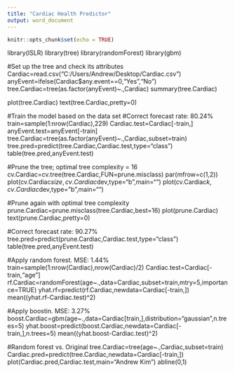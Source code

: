 ```yaml
---
title: "Cardiac Health Predictor"
output: word_document
---
```


```r
knitr::opts_chunk$set(echo = TRUE)
```
library(ISLR)
library(tree)
library(randomForest)
library(gbm)

#Set up the tree and check its attributes
Cardiac=read.csv("C:/Users/Andrew/Desktop/Cardiac.csv")
anyEvent=ifelse(Cardiac$any.event==0,"Yes","No")
tree.Cardiac=tree(as.factor(anyEvent)~.,Cardiac)
summary(tree.Cardiac)

plot(tree.Cardiac)
text(tree.Cardiac,pretty=0)

#Train the model based on the data set
#Correct forecast rate: 80.24%
train=sample(1:nrow(Cardiac),229)
Cardiac.test=Cardiac[-train,]
anyEvent.test=anyEvent[-train]
tree.Cardiac=tree(as.factor(anyEvent)~.,Cardiac,subset=train)
tree.pred=predict(tree.Cardiac,Cardiac.test,type="class")
table(tree.pred,anyEvent.test)

#Prune the tree; optimal tree complexity = 16
cv.Cardiac=cv.tree(tree.Cardiac,FUN=prune.misclass)
par(mfrow=c(1,2))
plot(cv.Cardiac$size,cv.Cardiac$dev,type="b",main="")
plot(cv.Cardiac$k,cv.Cardiac$dev,type="b",main="")

#Prune again with optimal tree complexity
prune.Cardiac=prune.misclass(tree.Cardiac,best=16)
plot(prune.Cardiac)
text(prune.Cardiac,pretty=0)

#Correct forecast rate: 90.27%
tree.pred=predict(prune.Cardiac,Cardiac.test,type="class")
table(tree.pred,anyEvent.test)

#Apply random forest. MSE: 1.44%
train=sample(1:nrow(Cardiac),nrow(Cardiac)/2)
Cardiac.test=Cardiac[-train,"age"]
rf.Cardiac=randomForest(age~.,data=Cardiac,subset=train,mtry=5,importance=TRUE)
yhat.rf=predict(rf.Cardiac,newdata=Cardiac[-train,])
mean((yhat.rf-Cardiac.test)^2)

#Apply boostin. MSE: 3.27%
boost.Cardiac=gbm(age~.,data=Cardiac[train,],distribution="gaussian",n.trees=5)
yhat.boost=predict(boost.Cardiac,newdata=Cardiac[-train,],n.trees=5)
mean((yhat.boost-Cardiac.test)^2)

#Random forest vs. Original
tree.Cardiac=tree(age~.,Cardiac,subset=train)
Cardiac.pred=predict(tree.Cardiac,newdata=Cardiac[-train,])
plot(Cardiac.pred,Cardiac.test,main="Andrew Kim")
abline(0,1)

